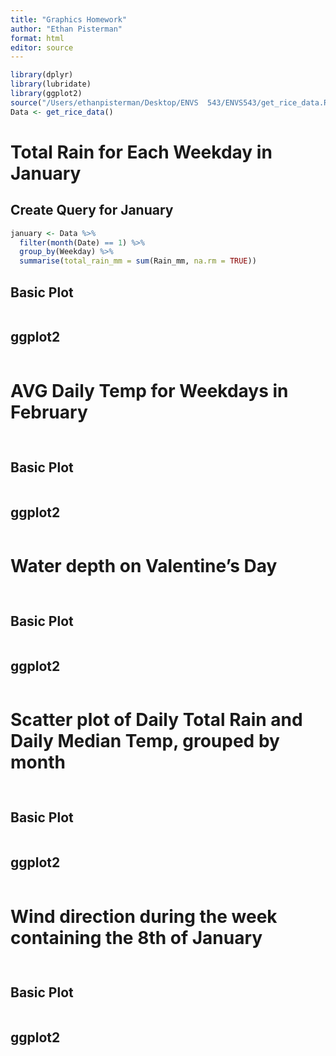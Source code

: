```yaml
---
title: "Graphics Homework"
author: "Ethan Pisterman"
format: html
editor: source
---
```


```r
library(dplyr)
library(lubridate)
library(ggplot2)
source("/Users/ethanpisterman/Desktop/ENVS  543/ENVS543/get_rice_data.R")
Data <- get_rice_data()
```

# **Total Rain for Each Weekday in January**

## Create Query for January

```r
january <- Data %>%
  filter(month(Date) == 1) %>%
  group_by(Weekday) %>%
  summarise(total_rain_mm = sum(Rain_mm, na.rm = TRUE))
```

## Basic Plot

```r

```

## ggplot2

```r

```

# AVG Daily Temp for Weekdays in February

## 

```r

```

## Basic Plot

```r

```

## ggplot2

```r

```

# Water depth on Valentine's Day

## 

```r

```

## Basic Plot

```r

```

## ggplot2

```r

```

# Scatter plot of Daily Total Rain and Daily Median Temp, grouped by month

## 

```r

```

## Basic Plot

```r

```

## ggplot2

```r

```

# Wind direction during the week containing the 8th of January

## 

```r

```

## Basic Plot

```r

```

## ggplot2

```r

```
